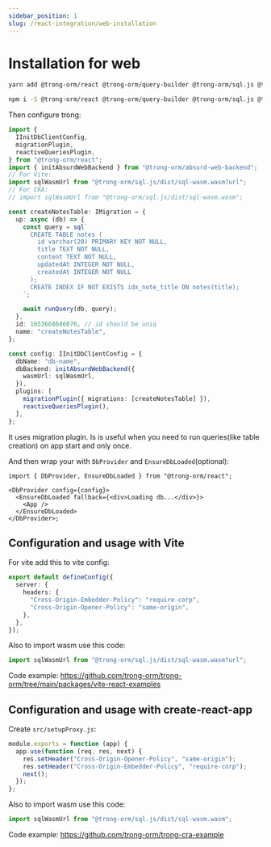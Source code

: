 ```yaml
---
sidebar_position: 1
slug: /react-integration/web-installation
---
```



# Installation for web

<Tabs>
  <TabItem value="yarn" label="yarn" default>

```bash
yarn add @trong-orm/react @trong-orm/query-builder @trong-orm/sql.js @trong-orm/absurd-web-backend
```

  </TabItem>
  <TabItem value="npm" label="npm">

```bash
npm i -S @trong-orm/react @trong-orm/query-builder @trong-orm/sql.js @trong-orm/absurd-web-backend
```

  </TabItem>
</Tabs>

Then configure trong:

```typescript
import {
  IInitDbClientConfig,
  migrationPlugin,
  reactiveQueriesPlugin,
} from "@trong-orm/react";
import { initAbsurdWebBackend } from "@trong-orm/absurd-web-backend";
// For Vite:
import sqlWasmUrl from "@trong-orm/sql.js/dist/sql-wasm.wasm?url";
// For CRA:
// import sqlWasmUrl from "@trong-orm/sql.js/dist/sql-wasm.wasm";

const createNotesTable: IMigration = {
  up: async (db) => {
    const query = sql`
      CREATE TABLE notes (
        id varchar(20) PRIMARY KEY NOT NULL,
        title TEXT NOT NULL,
        content TEXT NOT NULL,
        updatedAt INTEGER NOT NULL,
        createdAt INTEGER NOT NULL
      );
      CREATE INDEX IF NOT EXISTS idx_note_title ON notes(title);
    `;

    await runQuery(db, query);
  },
  id: 1653668686076, // id should be uniq
  name: "createNotesTable",
};

const config: IInitDbClientConfig = {
  dbName: "db-name",
  dbBackend: initAbsurdWebBackend({
    wasmUrl: sqlWasmUrl,
  }),
  plugins: [
    migrationPlugin({ migrations: [createNotesTable] }),
    reactiveQueriesPlugin(),
  ],
};
```

It uses migration plugin. Is is useful when you need to run queries(like table creation) on app start and only once.

And then wrap your with `DbProvider` and `EnsureDbLoaded`(optional):

```tsx
import { DbProvider, EnsureDbLoaded } from "@trong-orm/react";

<DbProvider config={config}>
  <EnsureDbLoaded fallback={<div>Loading db...</div>}>
    <App />
  </EnsureDbLoaded>
</DbProvider>;
```

## Configuration and usage with Vite

For vite add this to vite config:

```typescript
export default defineConfig({
  server: {
    headers: {
      "Cross-Origin-Embedder-Policy": "require-corp",
      "Cross-Origin-Opener-Policy": "same-origin",
    },
  },
});
```

Also to import wasm use this code:

```typescript
import sqlWasmUrl from "@trong-orm/sql.js/dist/sql-wasm.wasm?url";
```

Code example: https://github.com/trong-orm/trong-orm/tree/main/packages/vite-react-examples

## Configuration and usage with create-react-app

Create `src/setupProxy.js`:

```javascript
module.exports = function (app) {
  app.use(function (req, res, next) {
    res.setHeader("Cross-Origin-Opener-Policy", "same-origin");
    res.setHeader("Cross-Origin-Embedder-Policy", "require-corp");
    next();
  });
};
```

Also to import wasm use this code:

```typescript
import sqlWasmUrl from "@trong-orm/sql.js/dist/sql-wasm.wasm";
```

Code example: https://github.com/trong-orm/trong-cra-example
